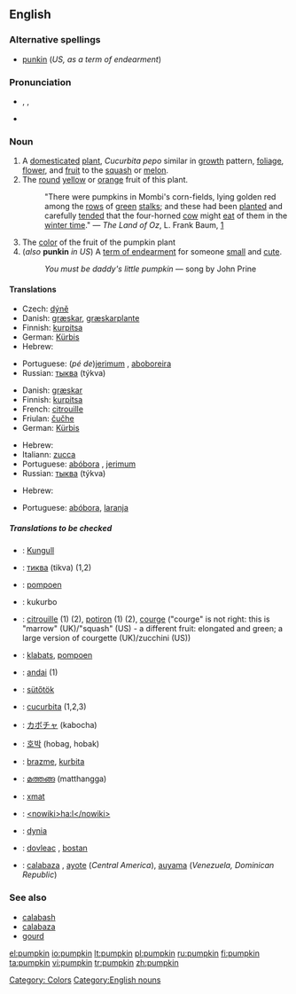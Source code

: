 ==English==
===Alternative spellings===
*[[punkin]] (''US, as a term of endearment'')

===Pronunciation===
*{{AHD|pŭmpʹkin}}, {{IPA|/ˈpʌmpkɪn/}}, {{SAMPA|/"pVmpkin/}}
*{{audio|en-us-pumpkin.ogg|Audio (US)}}

===Noun===
{{en-noun}}

# A [[domesticated]] [[plant]], ''Cucurbita pepo'' similar in [[growth]] pattern, [[foliage]], [[flower]], and [[fruit]] to the [[squash]] or [[melon]].
# The [[round]] [[yellow]] or [[orange]] fruit of this plant.
#:"There were pumpkins in Mombi's corn-fields, lying golden red among the [[row]]s of [[green]] [[stalk]]s; and these had been [[plant|planted]] and carefully [[tend|tended]] that the four-horned [[cow]] might [[eat]] of them in the [[winter time]]." &mdash; ''The Land of Oz'', L. Frank Baum, [http://www.literature.org/authors/baum-l-frank/the-marvelous-land-of-oz/chapter-01.html]
# The [[color]] of the fruit of the pumpkin plant<!-- <nowiki>#</nowiki>FF8127.-->
#(''also'' '''punkin''' ''in US'') A [[term of endearment]] for someone [[small]] and [[cute]].
#:''You must be daddy's little pumpkin'' &mdash; song by John Prine

====Translations====
{{trans-top|plant}}
*Czech: [[dýně]] {{f}}
*Danish: [[græskar]], [[græskar]][[plante]]
*Finnish: [[kurpitsa]]
*German: [[Kürbis]] {{m}}
*Hebrew: {{he-translation|דלעת|dlá`at}} {{f}}
{{trans-mid}}
*Portuguese: (''pé de'')[[jerimum]] {{m}} {{italbrac|Brazil}}, [[aboboreira]] {{f}}
*Russian: [[тыква]] (týkva) {{f}}
{{trans-bottom}}

{{trans-top|fruit of this plant}}
*Danish: [[græskar]]
*Finnish: [[kurpitsa]]
*French: [[citrouille]] {{f}}
*Friulan: [[čučhe]] {{f}}
*German: [[Kürbis]] {{m}}
{{trans-mid}}
*Hebrew: {{he-translation|דלעת|dlá`at}} {{f}}
*Italiann: [[zucca]] {{f}}
*Portuguese: [[abóbora]] {{f}}, [[jerimum]] {{m}} {{italbrac|Brazil}}
*Russian: [[тыква]] (týkva) {{f}}
{{trans-bottom}}

{{trans-top|color}}
*Hebrew: {{he-translation|דלעת|dlá`at}} {{f}}
{{trans-mid}}
*Portuguese: [[abóbora]], [[laranja]]
{{trans-bottom}}

{{trans-top|term of endearment}}
{{trans-mid}}
{{trans-bottom}}

=====Translations to be checked=====
{{checktrans}}
*{{ttbc|Albanian}}: [[Kungull]]
*{{ttbc|Bulgarian}}: [[тиква]] (tikva) {{f}} (1,2)
*{{ttbc|Dutch}}: [[pompoen]] {{f}}
*{{ttbc|Esperanto}}: kukurbo
*{{ttbc|French}}: [[citrouille]] {{f}} (1) (2), [[potiron]] {{m}} (1) (2), [[courge]] {{f}} ("courge" is not right: this is "marrow" (UK)/"squash" (US) - a different fruit: elongated and green; a large version of courgette (UK)/zucchini (US))
*{{ttbc|Frisian}}: [[klabats]], [[pompoen]]
*{{ttbc|Guarani}}: [[andai]] (1)
*{{ttbc|Hungarian}}: [[sütőtök]]
*{{ttbc|Interlingua}}: [[cucurbita]] (1,2,3)
*{{ttbc|Japanese}}: [[カボチャ]] (kabocha)
*{{ttbc|Korean}}: [[호박]] (hobag, hobak)
*{{ttbc|Lojban}}: [[brazme]], [[kurbita]]
*{{ttbc|Malayalam}}: [[മത്തങ്ങ]] (matthangga)
*{{ttbc|Maricopa}}: [[xmat]]
*{{ttbc|O'odham}}: [[<nowiki>ha:l</nowiki>]]
*{{ttbc|Polish}}: [[dynia]] {{f}}
*{{ttbc|Romanian}}: [[dovleac]] {{m}}, [[bostan]] {{m}}
*{{ttbc|Spanish}}: [[calabaza]] {{f}}, [[ayote]] {{m}} (''Central America''), [[auyama]] (''Venezuela, Dominican Republic'')

===See also===
*[[calabash]]
*[[calabaza]]
*[[gourd]]

[[Category: Colors]]
[[Category:English nouns]]

[[el:pumpkin]]
[[io:pumpkin]]
[[lt:pumpkin]]
[[pl:pumpkin]]
[[ru:pumpkin]]
[[fi:pumpkin]]
[[ta:pumpkin]]
[[vi:pumpkin]]
[[tr:pumpkin]]
[[zh:pumpkin]]